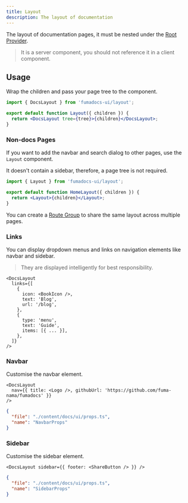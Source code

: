 ```yaml
---
title: Layout
description: The layout of documentation
---
```



The layout of documentation pages, it must be nested under the
[Root Provider](/docs/ui/blocks/root-provider).

> It is a server component, you should not reference it in a client component.

## Usage

Wrap the children and pass your page tree to the component.

```jsx
import { DocsLayout } from 'fumadocs-ui/layout';

export default function Layout({ children }) {
  return <DocsLayout tree={tree}>{children}</DocsLayout>;
}
```

### Non-docs Pages

If you want to add the navbar and search dialog to other pages, use the `Layout` component.

It doesn't contain a sidebar, therefore, a page tree is not required.

```jsx
import { Layout } from 'fumadocs-ui/layout';

export default function HomeLayout({ children }) {
  return <Layout>{children}</Layout>;
}
```

You can create a [Route Group](https://nextjs.org/docs/app/building-your-application/routing/route-groups) to share the same layout across multiple pages.

<Files>
  <Folder name="(home)" defaultOpen>
    <File name="page.tsx" />
    <File name="layout.tsx" />
  </Folder>
  <Folder name="/docs">
    <Folder name={'[[..slugs]]'}>
      <File name="page.tsx" />
    </Folder>
    <File name="layout.tsx" />
  </Folder>
</Files>

### Links

You can display dropdown menus and links on navigation elements like navbar and sidebar.

> They are displayed intelligently for best responsibility.

```mdx
<DocsLayout
  links={[
    {
      icon: <BookIcon />,
      text: 'Blog',
      url: '/blog',
    },
    {
      type: 'menu',
      text: 'Guide',
      items: [{ ... }],
    },
  ]}
/>
```

### Navbar

Customise the navbar element.

```mdx
<DocsLayout
  nav={{ title: <Logo />, githubUrl: 'https://github.com/fuma-nama/fumadocs' }}
/>
```

```json doc-gen:typescript
{
  "file": "./content/docs/ui/props.ts",
  "name": "NavbarProps"
}
```

### Sidebar

Customise the sidebar element.

```mdx
<DocsLayout sidebar={{ footer: <ShareButton /> }} />
```

```json doc-gen:typescript
{
  "file": "./content/docs/ui/props.ts",
  "name": "SidebarProps"
}
```
